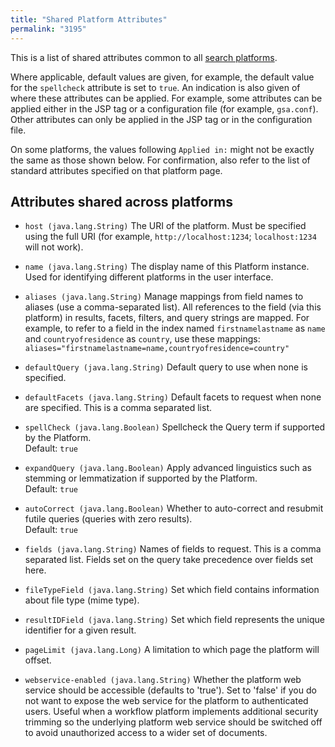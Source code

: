 ```yaml
---
title: "Shared Platform Attributes"
permalink: "3195"
---
```


This is a list of shared attributes common to all [search platforms](/fusion/5.9/3196/search-platforms).

Where applicable, default values are given, for example, the default value for the `spellcheck` attribute is set to `true`. An indication is also given of where these attributes can be applied. For example, some attributes can be applied either in the JSP tag or a configuration file (for example, `gsa.conf`). Other attributes can only be applied in the JSP tag or in the configuration file.

On some platforms, the values following `Applied in:` might not be exactly the same as those shown below. For confirmation, also refer to the list of standard attributes specified on that platform page.

## Attributes shared across platforms

- `host (java.lang.String)`
    The URI of the platform. Must be specified using the full URI (for example, `http://localhost:1234`; `localhost:1234` will not work).

- `name (java.lang.String)`
    The display name of this Platform instance. Used for identifying different platforms in the user interface.

- `aliases (java.lang.String)`
    Manage mappings from field names to aliases (use a comma-separated list). All references to the field (via this platform) in results, facets, filters, and query strings are mapped. For example, to refer to a field in the index named `firstnamelastname` as `name` and `countryofresidence` as `country`, use these mappings: `aliases="firstnamelastname=name,countryofresidence=country"`

- `defaultQuery (java.lang.String)`
    Default query to use when none is specified.

- `defaultFacets (java.lang.String)`
    Default facets to request when none are specified. This is a comma separated list.

- `spellCheck (java.lang.Boolean)`
    Spellcheck the Query term if supported by the Platform.  
    Default: `true`

- `expandQuery (java.lang.Boolean)`
    Apply advanced linguistics such as stemming or lemmatization if supported by the Platform.  
    Default: `true`

- `autoCorrect (java.lang.Boolean)`
    Whether to auto-correct and resubmit futile queries (queries with zero results).  
    Default: `true`

- `fields (java.lang.String)`
    Names of fields to request. This is a comma separated list. Fields set on the query take precedence over fields set here.

- `fileTypeField (java.lang.String)`
    Set which field contains information about file type (mime type).

- `resultIDField (java.lang.String)`
    Set which field represents the unique identifier for a given result.

- `pageLimit (java.lang.Long)`
    A limitation to which page the platform will offset.

- `webservice-enabled (java.lang.String)`
    Whether the platform web service should be accessible (defaults to 'true'). Set to 'false' if you do not want to expose the web service for the platform to authenticated users. Useful when a workflow platform implements additional security trimming so the underlying platform web service should be switched off to avoid unauthorized access to a wider set of documents.